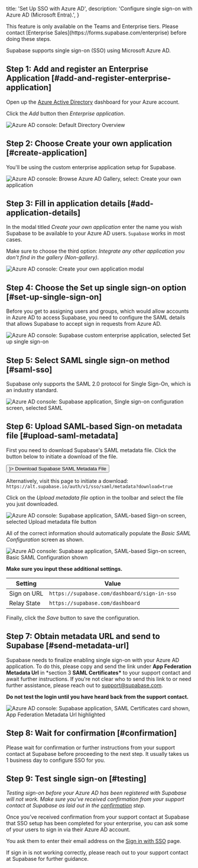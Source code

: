 
  title: 'Set Up SSO with Azure AD',
  description: 'Configure single sign-on with Azure AD (Microsoft Entra).',
}

<Admonition>
This feature is only available on the Teams and Enterprise tiers. Please contact [Enterprise Sales](https://forms.supabase.com/enterprise) before doing these steps.
</Admonition>

Supabase supports single sign-on (SSO) using Microsoft Azure AD.

## Step 1: Add and register an Enterprise Application [#add-and-register-enterprise-application]

Open up the [Azure Active
Directory](https://portal.azure.com/#view/Microsoft_AAD_IAM/ActiveDirectoryMenuBlade/~/Overview)
dashboard for your Azure account.

Click the _Add_ button then _Enterprise application_.

![Azure AD console: Default Directory Overview](/docs/img/sso-azure-step-01.png)

## Step 2: Choose Create your own application [#create-application]

You'll be using the custom enterprise application setup for Supabase.

![Azure AD console: Browse Azure AD Gallery, select: Create your own
application](/docs/img/sso-azure-step-02.png)

## Step 3: Fill in application details [#add-application-details]

In the modal titled _Create your own application_ enter the name you wish
Supabase to be available to your Azure AD users. `Supabase` works in most
cases.

Make sure to choose the third option: _Integrate any other application you
don't find in the gallery (Non-gallery)_.

![Azure AD console: Create your own application modal](/docs/img/sso-azure-step-03.png)

## Step 4: Choose the Set up single sign-on option [#set-up-single-sign-on]

Before you get to assigning users and groups, which would allow accounts in
Azure AD to access Supabase, you need to configure the SAML details that allows
Supabase to accept sign in requests from Azure AD.

![Azure AD console: Supabase custom enterprise application, selected Set up
single sign-on](/docs/img/sso-azure-step-04.png)

## Step 5: Select SAML single sign-on method [#saml-sso]

Supabase only supports the SAML 2.0 protocol for Single Sign-On, which is an
industry standard.

![Azure AD console: Supabase application, Single sign-on configuration screen,
selected SAML](/docs/img/sso-azure-step-05.png)

## Step 6: Upload SAML-based Sign-on metadata file [#upload-saml-metadata]

First you need to download Supabase's SAML metadata file. Click the button
below to initiate a download of the file.

<a href="https://alt.supabase.io/auth/v1/sso/saml/metadata?download=true">
  <Button size="large" icon={<IconArrowDown />}>
    Download Supabase SAML Metadata File
  </Button>
</a>

Alternatively, visit this page to initiate a download: `https://alt.supabase.io/auth/v1/sso/saml/metadata?download=true`

Click on the _Upload metadata file_ option in the toolbar and select the file
you just downloaded.

![Azure AD console: Supabase application, SAML-based Sign-on screen,
selected Upload metadata file button](/docs/img/sso-azure-step-06-1.png)

All of the correct information should automatically populate the _Basic SAML
Configuration_ screen as shown.

![Azure AD console: Supabase application, SAML-based Sign-on screen,
Basic SAML Configuration shown](/docs/img/sso-azure-step-06-2.png)

**Make sure you input these additional settings.**

| Setting     | Value                                        |
| ----------- | -------------------------------------------- |
| Sign on URL | `https://supabase.com/dashboard/sign-in-sso` |
| Relay State | `https://supabase.com/dashboard`             |

Finally, click the _Save_ button to save the configuration.

## Step 7: Obtain metadata URL and send to Supabase [#send-metadata-url]

Supabase needs to finalize enabling single sign-on with your Azure AD
application. To do this, please copy and send the link under **App Federation
Metadata Url** in \*section 3 **SAML Certificates\*** to your support
contact and await further instructions. If you're not clear who to send this
link to or need further assistance, please reach out to
[support@supabase.com](mailto:support@supabase.com).

**Do not test the login until you have heard back from the support contact.**

![Azure AD console: Supabase application, SAML Certificates card
shown, App Federation Metadata Url highlighted](/docs/img/sso-azure-step-07.png)

## Step 8: Wait for confirmation [#confirmation]

Please wait for confirmation or further instructions from your support contact
at Supabase before proceeding to the next step. It usually takes us 1 business
day to configure SSO for you.

## Step 9: Test single sign-on [#testing]

_Testing sign-on before your Azure AD has been registered with Supabase will
not work. Make sure you've received confirmation from your support contact at
Supabase as laid out in the [confirmation](#confirmation) step._

Once you’ve received confirmation from your support contact at Supabase that
SSO setup has been completed for your enterprise, you can ask some of your
users to sign in via their Azure AD account.

You ask them to enter their email address on the [Sign in with
SSO](https://supabase.com/dashboard/sign-in-sso) page.

If sign in is not working correctly, please reach out to your support contact
at Supabase for further guidance.


